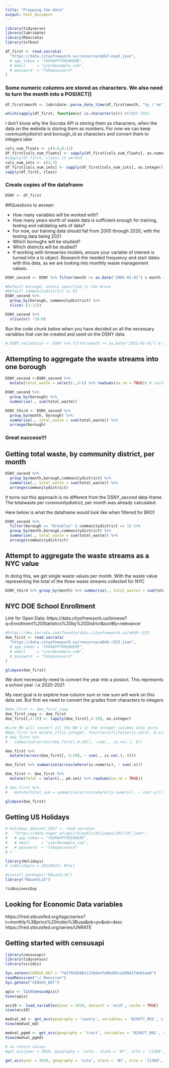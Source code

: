 ```yaml
---
title: "Prepping the data"
output: html_document
---
```


```r
library(tidyverse)
library(lubridate)
library(RSocrata)
library(tsfknn)
```


```r
df_first <- read.socrata(
  "https://data.cityofnewyork.us/resource/ebb7-mvp5.json",
  # app_token = "YOURAPPTOKENHERE",
  # email     = "user@example.com",
  # password  = "fakepassword"
)
```

### Some numeric columns are stored as characters. We also need to turn the month into a POSIXCT()


```r
df_first$month <- lubridate::parse_date_time(df_first$month, "%y / %m")
```

```r
which(sapply(df_first, function(x) is.character(x))) #STUDY THIS
```

I don't know why the Socrata API is storing them as characters, when the data on the website is storing them as numbers. For now we can keep communitydistrict and borough_id as characters and convert them to integers later

```r
cols_num_floats <- c(4:6,8:11)
df_first[cols_num_floats] <- sapply(df_first[cols_num_floats], as.numeric)
#sapply(df_first, class) it worked
cols_num_ints <- c(3,7)
df_first[cols_num_ints] <- sapply(df_first[cols_num_ints], as.integer)
sapply(df_first, class)
```
### Create copies of the dataframe

```r
DSNY <- df_first
```


##Questions to answer:

* How many variables will be worked with?
* How many years worth of waste data is sufficient enough for training, testing and validating sets of data?
 + For now, our training data should fall from 2005 through 2020, with the testing data being 2021
* Which boroughs will be studied?
* Which districts will be studied?
* If working with timeseries models, ensure your variable of interest is turned into a ts object. Research the needed frequency and start dates with this data, as we are looking into monthly waste management values.

```r
DSNY_second <- DSNY %>% filter(month >= as.Date("2005-01-01") & month < as.Date("2021-01-01"))
```

```r
#Default borough, unless specified is the Bronx
#default communitydistrict is 01
DSNY_second %>% 
  group_by(borough, communitydistrict) %>% 
  slice(-(1:12))
```
```r
DSNY_second %>% 
  slice(n() -19:0)
```

Run the code chunk below when you have decided on all the necessary variables that can be created and used on the DSNY data

```r
# DSNY_validation <- DSNY %>% filter(month >= as.Date("2021-01-01") & month <= as.Date("2021-12-01"))
```

## Attempting to aggregate the waste streams into one borough


```r
DSNY_second <-DSNY_second %>%
  mutate(total_waste = select(.,4:6) %>% rowSums(na.rm = TRUE)) # could also use refusetonscollected:mgptonscollected
```


```r
DSNY_second %>% 
  group_by(borough) %>% 
  summarise(., sum(total_waste))
```

```r
DSNY_third <- DSNY_second %>% 
  group_by(month, borough) %>% 
  summarise(., total_waste = sum(total_waste)) %>% 
  arrange(borough)
```

### Great success!!!

## Getting total waste, by community district, per month

```r
DSNY_second %>% 
  group_by(month,borough,communitydistrict) %>% 
  summarise(., total_waste = sum(total_waste)) %>% 
  arrange(communitydistrict)
```

It turns out this approach is no different from the DSNY_second data-frame. The totalwaste per communitydistrict, per month was already calculated. 

Here below is what the dataframe would look like when filtered for BK01

```r
DSNY_second %>% 
  filter(borough == "Brooklyn" & communitydistrict == 1) %>%
  group_by(month,borough,communitydistrict) %>% 
  summarise(., total_waste = sum(total_waste)) %>% 
  arrange(communitydistrict)
```

## Attempt to aggregate the waste streams as a NYC value

In doing this, we get single waste values per month. With the waste value representing the total of the three waste streams collected for NYC

```r
DSNY_third %>% group_by(month) %>% summarise(., total_waste2 = sum(total_waste))
```

## NYC DOE School Enrollment

Link for Open Data: https://data.cityofnewyork.us/browse?q=Enrollment%20Statistics%20by%20District&sortBy=relevance


```r
#https://dev.socrata.com/foundry/data.cityofnewyork.us/e649-r223
doe_first <- read.socrata(
  "https://data.cityofnewyork.us/resource/e649-r223.json",
  # app_token = "YOURAPPTOKENHERE",
  # email     = "user@example.com",
  # password  = "fakepassword"
)
```

```r
glimpse(doe_first)
```

We dont necessarily need to convert the year into a posixct. This represents a school year. I.e 2020-2021

My next goal is to explore how column sum or row sum will work on this data set. But first we need to convert the grades from characters to integers

```r
#doe_first <- doe_first_copy
doe_first_copy <- doe_first
doe_first[,4:19] <- lapply(doe_first[,4:19], as.integer)

#Line 90 will convert all the NA's in the integer columns into zeros
#doe_first %>% mutate_if(is.integer, function(x){ifelse(is.na(x), 0,x)})
# doe_first %>% 
#   summarise(across(doe_first[,4:19]), ~sum(., is.na(.), 0))

```
```r
doe_first %>% 
  mutate(across(doe_first[, 4:19], ~ sum(., is.na(.), 0)))
```

```r
doe_first %>% summarise(across(where(is.numeric), ~ sum(.x)))
```

```r
doe_first <- doe_first %>% 
  mutate(Total = select(., pk:se1) %>% rowSums(na.rm = TRUE))
```


```r
# doe_first %>% 
#   mutate(total_sum = summarise(across(where(is.numeric), ~ sum(.x))))
```

```r
glimpse(doe_first)
```


## Getting US Holidays

```r
# holidays_dataset_2017 <- read.socrata(
#   "https://date.nager.at/api/v3/publicholidays/2017/AT.json",
#   # app_token = "YOURAPPTOKENHERE",
#   # email     = "user@example.com",
#   # password  = "fakepassword"
# )
```



```r
library(Holidays)
# isHoliday(x = 20210421) #fail
```
```r
#install.packages("RQuantLib")
library("RQuantLib")
```

```r
?isBusinessDay
```

## Looking for Economic Data variables

https://fred.stlouisfed.org/tags/series?t=monthly%3Bprice%20index%3Busa&ob=pv&od=desc
https://fred.stlouisfed.org/series/UNRATE

## Getting started with censusapi

```r
library(censusapi)
library(tidycensus)
library(viridis)
```

```r
Sys.setenv(CENSUS_KEY = "741791920011136da47e8b205ca50942f4eb1ee0")
readRenviron("~/.Renviron")
Sys.getenv("CENSUS_KEY")
```

```r
apis <- listCensusApis()
View(apis)
```

```r
acs19 <- load_variables(year = 2019, dataset = 'acs5', cache = TRUE)
view(acs19)
```

```r
medval_md <- get_acs(geography = 'county', variables = 'B25077_001', state = 'MD', survey = 'acs5')
View(medval_md)
```

```r
medval_pgmd <- get_acs(geography = 'tract', variables = 'B25077_001', state = 'MD', county = 033, survey = 'acs5')
View(medval_pgmd)
```

```r
# no return values
#get_acs(year = 2019, geography = 'zcta', state = 'NY', zcta = '11369', variables = 'B08006_001', survey = 'acs1')

```

```r
get_acs(year = 2019, geography = 'zcta', state = 'NY', zcta = '11369', variables = 'B08006_001')
```

